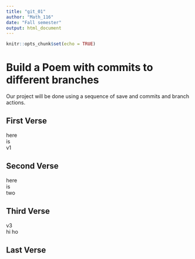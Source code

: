 ```yaml
---
title: "git_01"
author: "Math_116"
date: "Fall semester"
output: html_document
---
```


```r
knitr::opts_chunk$set(echo = TRUE)
```
# Build a Poem with commits to different branches
Our project will be done using a sequence of save and commits and branch actions.
<!-- Do not modify or change any text in "!--" bracketed areas such as this --- these are instructions to
you, if you change any of this the git program will notice it and compromise your git merging strategy !-->

## First Verse 
<!--Put the first five lines of a poem by Lewis Carrol in this section!-->

here  
is  
v1  


## Second Verse
<!--Put the first five lines of a poem by Robert Frost here!-->
here  
is  
two  

## Third Verse
<!--Put the first two verses of The Walrus and the Carpenter here!-->

v3  
hi ho  


## Last Verse
<!--Put a short poem of your choice 8-20 lines,here!-->
